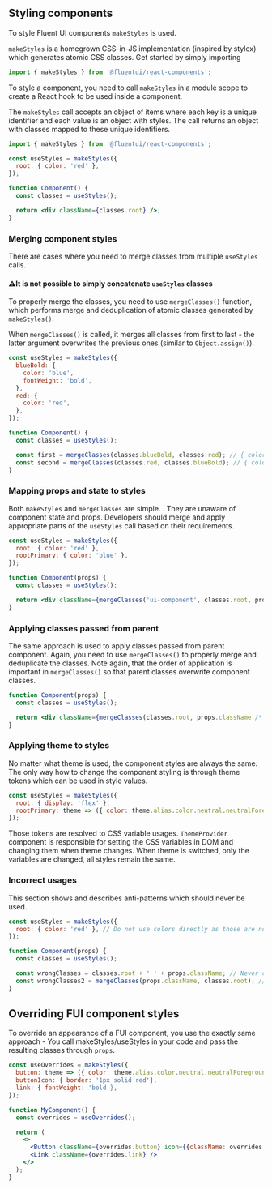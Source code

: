 
<Meta title="Concepts/Developer/Styling Components" />

## Styling components

To style Fluent UI components `makeStyles` is used.

`makeStyles` is a homegrown CSS-in-JS implementation (inspired by stylex) which generates atomic CSS classes. Get started by simply importing

```js
import { makeStyles } from '@fluentui/react-components';
```

To style a component, you need to call `makeStyles` in a module scope to create a React hook to be used inside a component.

The `makeStyles` call accepts an object of items where each key is a unique identifier and each value is an object with styles. The call returns an object with classes mapped to these unique identifiers.

<!-- TODO: format as <Code /> -->

```jsx
import { makeStyles } from '@fluentui/react-components';

const useStyles = makeStyles({
  root: { color: 'red' },
});

function Component() {
  const classes = useStyles();

  return <div className={classes.root} />;
}
```

### Merging component styles

There are cases where you need to merge classes from multiple `useStyles` calls.

#### ⚠It is not possible to simply concatenate `useStyles` classes

To properly merge the classes, you need to use `mergeClasses()` function, which performs merge and deduplication of atomic classes generated by `makeStyles()`.

When `mergeClasses()` is called, it merges all classes from first to last - the latter argument overwrites the previous ones (similar to `Object.assign()`).

```jsx
const useStyles = makeStyles({
  blueBold: {
    color: 'blue',
    fontWeight: 'bold',
  },
  red: {
    color: 'red',
  },
});

function Component() {
  const classes = useStyles();

  const first = mergeClasses(classes.blueBold, classes.red); // { color: 'red', fontWeight: 'bold' }
  const second = mergeClasses(classes.red, classes.blueBold); // { color: 'blue', fontWeight: 'bold' }
}
```

### Mapping props and state to styles

Both `makeStyles` and `mergeClasses` are simple. . They are unaware of component state and props. Developers should merge and apply appropriate parts of the `useStyles` call based on their requirements.

```jsx
const useStyles = makeStyles({
  root: { color: 'red' },
  rootPrimary: { color: 'blue' },
});

function Component(props) {
  const classes = useStyles();

  return <div className={mergeClasses('ui-component', classes.root, props.primary && classes.rootPrimary)} />;
}
```

### Applying classes passed from parent

The same approach is used to apply classes passed from parent component. Again, you need to use `mergeClasses()` to properly merge and deduplicate the classes. Note again, that the order of application is important in `mergeClasses()` so that parent classes overwrite component classes.

```jsx
function Component(props) {
  const classes = useStyles();

  return <div className={mergeClasses(classes.root, props.className /* these definitions have higher precedence */)} />;
}
```

### Applying theme to styles

No matter what theme is used, the component styles are always the same. The only way how to change the component styling is through theme tokens which can be used in style values.

```js
const useStyles = makeStyles({
  root: { display: 'flex' },
  rootPrimary: theme => ({ color: theme.alias.color.neutral.neutralForeground3 }),
});
```

Those tokens are resolved to CSS variable usages. `ThemeProvider` component is responsible for setting the CSS variables in DOM and changing them when theme changes. When theme is switched, only the variables are changed, all styles remain the same.

### Incorrect usages

This section shows and describes anti-patterns which should never be used.

```js
const useStyles = makeStyles({
  root: { color: 'red' }, // Do not use colors directly as those are not theme-able. Always use colors from a theme
});

function Component(props) {
  const classes = useStyles();

  const wrongClasses = classes.root + ' ' + props.className; // Never concatenate class strings, always use mergeClasses()
  const wrongClasses2 = mergeClasses(props.className, classes.root); // Incorrect order of classes - as the latest wins, props.className should be last to override the component styles
}
```

## Overriding FUI component styles

To override an appearance of a FUI component, you use the exactly same approach - You call makeStyles/useStyles in your code and pass the resulting classes through `props`.

```jsx
const useOverrides = makeStyles({
  button: theme => ({ color: theme.alias.color.neutral.neutralForeground3 }),
  buttonIcon: { border: '1px solid red'},
  link: { fontWeight: 'bold },
});

function MyComponent() {
  const overrides = useOverrides();

  return (
    <>
      <Button className={overrides.button} icon={{className: overrides.buttonIcon, children: <CallIcon />}} />
      <Link className={overrides.link} />
    </>
  );
}
```
